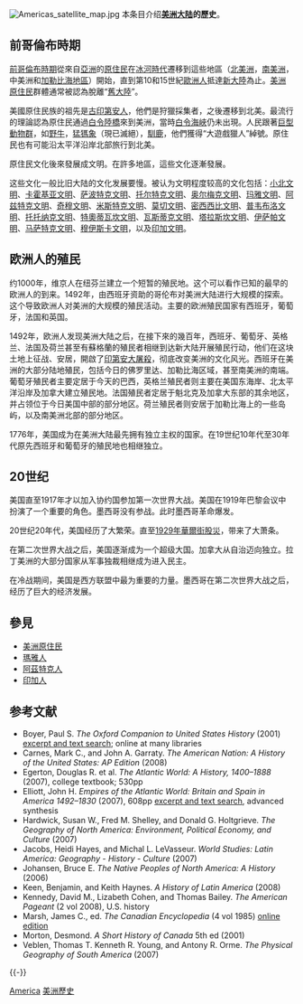 {{lead section|time=2017-10-31T17:44:02+00:00}}
{{noteta
|1=zh-cn:玛雅;zh-tw:馬雅
}}
[[File:Americas_satellite_map.jpg|thumb]]
本条目介绍'''[[美洲大陆|美洲大陆]]的歷史'''。

==前哥倫布時期==

[[前哥倫布時期|前哥倫布時期]]從來自[[亞洲|亞洲]]的[[原住民|原住民]]在[[冰河時代|冰河時代]]遷移到這些地區（[[北美洲|北美洲]]，[[南美洲|南美洲]]，中美洲和[[加勒比海地區|加勒比海地區]]）開始，直到第10和15世紀[[歐洲人|歐洲人]]抵達[[新大陸|新大陸]]為止。[[美洲原住民|美洲原住民]]群體通常被認為脫離“[[舊大陸|舊大陸]]”。

美國原住民族的祖先是[[古印第安人|古印第安人]]，他們是狩獵採集者，之後遷移到北美。最流行的理論認為原住民通過[[白令陸橋|白令陸橋]]來到美洲，當時[[白令海峽|白令海峽]]仍未出現。人民跟著[[巨型動物群|巨型動物群]]，如[[野牛|野牛]]，[[猛獁象|猛獁象]]（現已滅絕），[[馴鹿|馴鹿]]，他們獲得“大遊戲獵人”綽號。原住民也有可能沿太平洋沿岸北部旅行到北美。

原住民文化後來發展成文明。在許多地區，這些文化逐漸發展。

这些文化一般比旧大陆的文化发展要慢。被认为文明程度较高的文化包括：[[小北文明|小北文明]]、[[卡霍基亞遺址|卡霍基亚文明]]、[[薩波特克文明|萨波特克文明]]、[[托尔特克|托尔特克文明]]、[[奥尔梅克文明|奥尔梅克文明]]、[[玛雅文明|玛雅文明]]、[[阿兹特克|阿兹特克文明]]、[[奇穆王國|奇穆文明]]、[[米斯特克|米斯特克文明]]、[[莫切文化|莫切文明]]、[[密西西比文化|密西西比文明]]、[[普韋布洛人|普韦布洛文明]]、[[托托纳克文明|托托纳克文明]]、[[特奧蒂瓦坎|特奧蒂瓦坎文明]]、[[瓦斯蒂克族|瓦斯蒂克文明]]、[[塔拉斯坎文明|塔拉斯坎文明]]、[[伊萨帕文明|伊萨帕文明]]、[[马萨特克文明|马萨特克文明]]、[[穆伊斯卡人|穆伊斯卡文明]]，以及[[印加帝國|印加文明]]。

==欧洲人的殖民==
约1000年，维京人在纽芬兰建立一个短暂的殖民地。这个可以看作已知的最早的欧洲人的到来。1492年，由西班牙资助的哥伦布对美洲大陆进行大规模的探索。这个导致欧洲人对美洲的大规模的殖民活动。主要的欧洲殖民国家有西班牙，葡萄牙，法国和英国。

1492年，欧洲人发现美洲大陆之后，在接下來的幾百年，西班牙、葡萄牙、英格兰、法国及荷兰甚至有蘇格蘭的殖民者相继到达新大陆开展殖民行动，他们在这块土地上征战、安居，開啟了[[印第安大屠殺|印第安大屠殺]]，彻底改变美洲的文化风光。西班牙在美洲的大部分陆地殖民，包括今日的佛罗里达、加勒比海区域，甚至南美洲的南端。葡萄牙殖民者主要定居于今天的巴西，英格兰殖民者则主要在美国东海岸、北太平洋沿岸及加拿大建立殖民地。法国殖民者定居于魁北克及加拿大东部的其余地区，并占领位于今日美国中部的部分地区。荷兰殖民者则安居于加勒比海上的一些岛屿，以及南美洲北部的部分地区。

1776年，美国成为在美洲大陆最先拥有独立主权的国家。在19世纪10年代至30年代原先西班牙和葡萄牙的殖民地也相继独立。

==20世纪==
美国直至1917年才以加入协约国参加第一次世界大战。美国在1919年巴黎会议中扮演了一个重要的角色。墨西哥没有参战。此时墨西哥革命爆发。

20世纪20年代，美国经历了大繁荣。直至[[1929年華爾街股災|1929年華爾街股災]]，带来了大萧条。

在第二次世界大战之后，美国逐渐成为一个超级大国。加拿大从自治迈向独立。拉丁美洲的大部分国家从军事独裁相继成为进入民主。

在冷战期间，美国是西方联盟中最为重要的力量。墨西哥在第二次世界大战之后，经历了巨大的经济发展。

==參見==
*[[美洲原住民|美洲原住民]]
*[[瑪雅人|瑪雅人]]
*[[阿茲特克人|阿茲特克人]]
*[[印加人|印加人]]

== 参考文献 ==
{{Reflist}}
{{refbegin}}
* Boyer, Paul S. ''The Oxford Companion to United States History'' (2001) [http://www.amazon.com/dp/0195082095/  excerpt and text search]; online at many libraries
* Carnes, Mark C., and John A. Garraty. ''The American Nation: A History of the United States: AP Edition'' (2008)
* Egerton, Douglas R. et al. ''The Atlantic World: A History, 1400–1888'' (2007), college textbook; 530pp
* Elliott, John H. ''Empires of the Atlantic World: Britain and Spain in America 1492–1830'' (2007), 608pp [http://www.amazon.com/dp/030012399X excerpt and text search], advanced synthesis
* Hardwick, Susan W., Fred M. Shelley, and Donald G. Holtgrieve. ''The Geography of North America: Environment, Political Economy, and Culture'' (2007)
* Jacobs, Heidi Hayes, and Michal L. LeVasseur. ''World Studies: Latin America: Geography - History - Culture'' (2007)
* Johansen, Bruce E. ''The Native Peoples of North America: A History''  (2006)
* Keen, Benjamin, and Keith Haynes. ''A History of Latin America'' (2008)
* Kennedy, David M., Lizabeth Cohen, and Thomas Bailey. ''The American Pageant'' (2 vol 2008), U.S. history
* Marsh, James C., ed. ''The Canadian Encyclopedia'' (4 vol 1985) [http://www.thecanadianencyclopedia.com/ online edition] {{Wayback|url=http://www.thecanadianencyclopedia.com/ |date=20080827201219 }}
* Morton, Desmond. ''A Short History of Canada'' 5th ed (2001)
* Veblen, Thomas T. Kenneth R. Young, and Antony R. Orme. ''The Physical Geography of South America'' (2007)

{{-}}
{{美洲题目|历史}}
{{大洲历史}}

[[Category:各大洲历史|America]]
[[Category:美洲歷史|]]